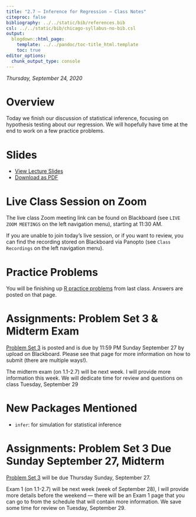 ```yaml
---
title: "2.7 — Inference for Regression — Class Notes"
citeproc: false
bibliography: ../../static/bib/references.bib
csl: ../../static/bib/chicago-syllabus-no-bib.csl
output:
  blogdown::html_page:
    template: ../../pandoc/toc-title_html.template
    toc: true
editor_options: 
  chunk_output_type: console
---
```


*Thursday, September 24, 2020*

# Overview

Today we finish our discussion of statistical inference, focusing on hypothesis testing about our regression. We will hopefully have time at the end to work on a few practice problems.


# Slides

- [<i class="fas fa-chalkboard-teacher"></i> View Lecture Slides](/slides/2.7-slides.html)
- [<i class="fas fa-file-pdf"></i> Download as PDF](/slides/2.7-slides.pdf)

# Live Class Session on Zoom

The live class <i class="fas fa-video"></i> Zoom meeting link can be found on Blackboard (see `LIVE ZOOM MEETINGS` on the left navigation menu), starting at 11:30 AM.

If you are unable to join today's live session, or if you want to review, you can find the recording stored on Blackboard via Panopto (see `Class Recordings` on the left navigation menu).

# Practice Problems

You will be finishing up [R practice problems](/r/2.5-r-practice.html) from last class. Answers are posted on that page.

# Assignments: Problem Set 3 & Midterm Exam

[Problem Set 3](/assignment/03-problem-set.html) is posted and is due by 11:59 PM Sunday September 27 by upload on Blackboard. Please see that page for more information on how to submit (there are multiple ways!).

The midterm exam (on 1.1-2.7) will be next week. I will provide more information this week. We will dedicate time for review and questions on class Tuesday, September 29

# New Packages Mentioned

- `infer`: for simulation for statistical inference

# Assignments: Problem Set 3 Due Sunday September 27, Midterm

[Problem Set 3](/assignment/03-problem-set) will be due Thursday Sunday, September 27. 

Exam 1 (on 1.1-2.7) will be next week (week of September 28), I will provide more details before the weekend — there will be an Exam 1 page that you can go to from the schedule that will contain more information. We save some time for review on Tuesday, September 29.